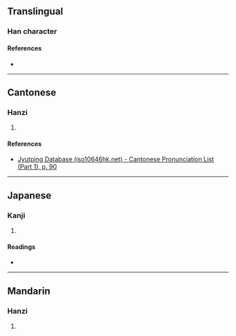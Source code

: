 {{character info}}
==Translingual==

===Han character===
{{Han char|rn=37|rad=大|as=03|sn=6|four=|canj=KF,XXKF|ids=⿱大小}}

====References====
* {{Han ref|kx=0249.130|dkj=05849|dj=0509.040|hdz=10528.020|uh=5935|ud=22837}}

----

==Cantonese==

===Hanzi===
{{yue-hanzi|jyut=[[jim5]]|y=yim5}}

# {{rfdef|yue|sort=大03}}

====References====
* [http://www.iso10646hk.net/jp/document/download.jsp Jyutping Database (iso10646hk.net) - Cantonese Pronunciation List (Part 1), p. 90]

----

==Japanese==

===Kanji===
{{ja-kanji|grade=|rs=大03}}

# {{rfdef|ja|sort=大03}}

====Readings====
* {{ja-readings|on=[[えん]] (en), [[たう]] (tau), [[とう]] (tō)|kun=[[すすむ]] (susumu)}}

----

==Mandarin==

===Hanzi===
{{cmn-hanzi|pin=[[yǎn]] ([[yan3]]), [[jiá]] ([[jia2]])|wg=yen<sup>3</sup>, chia<sup>2</sup>}}

# {{rfdef|cmn|sort=大03}}